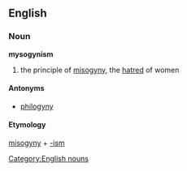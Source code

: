 == English ==
=== Noun ===
[[Category:English nouns]]
'''mysogynism'''
# the principle of [[misogyny]], the [[hatred]] of women
==== Antonyms ====
*[[philogyny]]
==== Etymology ====
[[misogyny]] + [[-ism]]